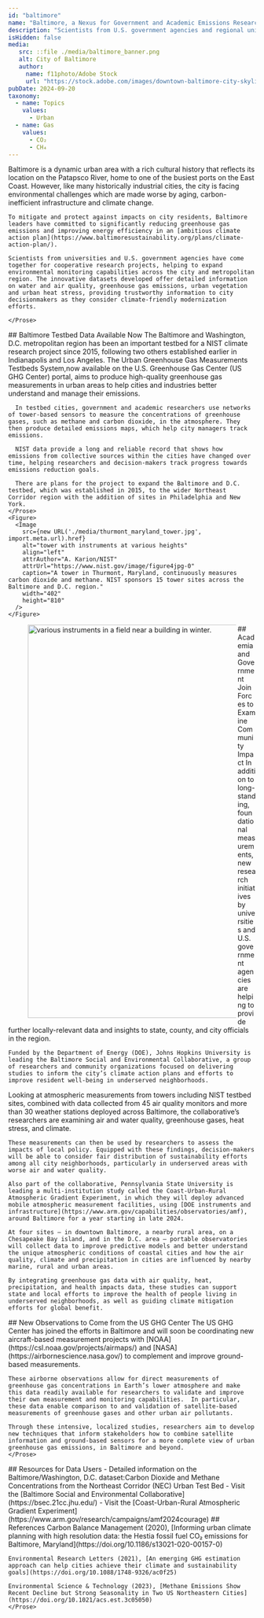 ```yaml
---
id: "baltimore"
name: "Baltimore, a Nexus for Government and Academic Emissions Research"
description: "Scientists from U.S. government agencies and regional universities have come together for cooperative research projects, helping to expand environmental monitoring capabilities and improve resident wellbeing across the Baltimore metropolitan region in line with the city’s ambitious climate action plans."
isHidden: false
media:
   src: ::file ./media/baltimore_banner.png
   alt: City of Baltimore
   author:
     name: f11photo/Adobe Stock
     url: "https://stock.adobe.com/images/downtown-baltimore-city-skyline-cityscape-in-maryland-usa/466075004?asset_id=466075004"
pubDate: 2024-09-20
taxonomy:
  - name: Topics
    values:
      - Urban
  - name: Gas
    values:
      - CO₂ 
      - CH₄
---
```


<Block>
  <Prose>
    Baltimore is a dynamic urban area with a rich cultural history that reflects its location on the Patapsco River, home to one of the busiest ports on the East Coast. However, like many historically industrial cities, the city is facing environmental challenges which are made worse by aging, carbon-inefficient infrastructure and climate change.

    To mitigate and protect against impacts on city residents, Baltimore leaders have committed to significantly reducing greenhouse gas emissions and improving energy efficiency in an [ambitious climate action plan](https://www.baltimoresustainability.org/plans/climate-action-plan/).

    Scientists from universities and U.S. government agencies have come together for cooperative research projects, helping to expand environmental monitoring capabilities across the city and metropolitan region. The innovative datasets developed offer detailed information on water and air quality, greenhouse gas emissions, urban vegetation and urban heat stress, providing trustworthy information to city decisionmakers as they consider climate-friendly modernization efforts.

    </Prose>
</Block>
<Block>
    <Prose>
      ## Baltimore Testbed Data Available Now
      The Baltimore and Washington, D.C. metropolitan region has been an important testbed for a NIST climate research project since 2015, following two others established earlier in Indianapolis and Los Angeles. The <Link to="/stories/urban-testbed">Urban Greenhouse Gas Measurements Testbeds System,</Link>now available on the U.S. Greenhouse Gas Center (US GHG Center) portal, aims to produce high-quality greenhouse gas measurements in urban areas to help cities and industries better understand and manage their emissions.

      In testbed cities, government and academic researchers use networks of tower-based sensors to measure the concentrations of greenhouse gases, such as methane and carbon dioxide, in the atmosphere. They then produce detailed emissions maps, which help city managers track emissions.
      
      NIST data provide a long and reliable record that shows how emissions from collective sources within the cities have changed over time, helping researchers and decision-makers track progress towards emissions reduction goals.

      There are plans for the project to expand the Baltimore and D.C. testbed, which was established in 2015, to the wider Northeast Corridor region with the addition of sites in Philadelphia and New York.
    </Prose>
    <Figure>
      <Image 
        src={new URL('./media/thurmont_maryland_tower.jpg', import.meta.url).href}
        alt="tower with instruments at various heights" 
        align="left"
        attrAuthor="A. Karion/NIST"
        attrUrl="https://www.nist.gov/image/figure4jpg-0"
        caption="A tower in Thurmont, Maryland, continuously measures carbon dioxide and methane. NIST sponsors 15 tower sites across the Baltimore and D.C. region." 
        width="402"
        height="810"
      />
    </Figure>
</Block>
<Block>
  <Figure>
      <Image 
          src={new URL('./media/ARM-Mobile-Facility-Site.jpg', import.meta.url).href}
          alt="various instruments in a field near a building in winter." 
          align="left"
          attrAuthor="U.S. Department of Energy Atmospheric Radiation Measurement user facility."
          attrUrl="https://www.flickr.com/photos/armgov/9024796615/in/album-72157632660666388"
          caption="The DOE’s Atmospheric Radiation Measurement Mobile Facility and Aerial Facility, pictured during a 2012-2013 deployment in Massachusetts."
          width="800"
      />
  </Figure>
  <Prose>
    ## Academia and Government Join Forces to Examine Community Impact
    In addition to long-standing, foundational measurements, new research initiatives by universities and U.S. government agencies are helping to provide further locally-relevant data and insights to state, county, and city officials in the region.

    Funded by the Department of Energy (DOE), Johns Hopkins University is leading the Baltimore Social and Environmental Collaborative, a group of researchers and community organizations focused on delivering studies to inform the city’s climate action plans and efforts to improve resident well-being in underserved neighborhoods.
  </Prose>
</Block>
<Block>
  <Prose>
    Looking at atmospheric measurements from towers including NIST testbed sites, combined with data collected from 45 air quality monitors and more than 30 weather stations deployed across Baltimore, the collaborative’s researchers are examining air and water quality, greenhouse gases, heat stress, and climate.

    These measurements can then be used by researchers to assess the impacts of local policy. Equipped with these findings, decision-makers will be able to consider fair distribution of sustainability efforts among all city neighborhoods, particularly in underserved areas with worse air and water quality.

    Also part of the collaborative, Pennsylvania State University is leading a multi-institution study called the Coast-Urban-Rural Atmospheric Gradient Experiment, in which they will deploy advanced mobile atmospheric measurement facilities, using [DOE instruments and infrastructure](https://www.arm.gov/capabilities/observatories/amf), around Baltimore for a year starting in late 2024.

    At four sites – in downtown Baltimore, a nearby rural area, on a Chesapeake Bay island, and in the D.C. area – portable observatories will collect data to improve predictive models and better understand the unique atmospheric conditions of coastal cities and how the air quality, climate and precipitation in cities are influenced by nearby marine, rural and urban areas.

    By integrating greenhouse gas data with air quality, heat, precipitation, and health impacts data, these studies can support state and local efforts to improve the health of people living in underserved neighborhoods, as well as guiding climate mitigation efforts for global benefit.
  </Prose>
</Block>

<Block>
    <Prose>
    ## New Observations to Come from the US GHG Center
    The US GHG Center has joined the efforts in Baltimore and will soon be coordinating new aircraft-based measurement projects with [NOAA](https://csl.noaa.gov/projects/airmaps/) and [NASA](https://airbornescience.nasa.gov/) to complement and improve ground-based measurements. 

    These airborne observations allow for direct measurements of greenhouse gas concentrations in Earth’s lower atmosphere and make this data readily available for researchers to validate and improve their own measurement and monitoring capabilities.  In particular, these data enable comparison to and validation of satellite-based measurements of greenhouse gases and other urban air pollutants.

    Through these intensive, localized studies, researchers aim to develop new techniques that inform stakeholders how to combine satellite information and ground-based sensors for a more complete view of urban greenhouse gas emissions, in Baltimore and beyond.
    </Prose>
</Block>

<Block>
    <Prose>
    ## Resources for Data Users
      - Detailed information on the Baltimore/Washington, D.C. dataset:<Link to="/data-catalog/nec-testbed-ghg-concentrations">Carbon Dioxide and Methane Concentrations from the Northeast Corridor (NEC) Urban Test Bed</Link>
      - Visit the [Baltimore Social and Environmental Collaborative](https://bsec.21cc.jhu.edu/)
      - Visit the [Coast-Urban-Rural Atmospheric Gradient Experiment](https://www.arm.gov/research/campaigns/amf2024courage)
    </Prose>
</Block>

<Block>
    <Prose>
    ## References
    Carbon Balance Management (2020), [Informing urban climate planning with high resolution data: the Hestia fossil fuel CO₂ emissions for Baltimore, Maryland](https://doi.org/10.1186/s13021-020-00157-0)

    Environmental Research Letters (2021), [An emerging GHG estimation approach can help cities achieve their climate and sustainability goals](https://doi.org/10.1088/1748-9326/ac0f25)

    Environmental Science & Technology (2023), [Methane Emissions Show Recent Decline but Strong Seasonality in Two US Northeastern Cities](https://doi.org/10.1021/acs.est.3c05050)
    </Prose>
</Block>
